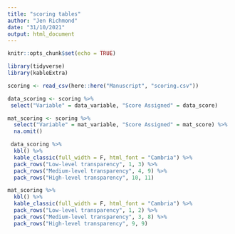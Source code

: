 ```yaml
---
title: "scoring tables"
author: "Jen Richmond"
date: "31/10/2021"
output: html_document
---
```


```r
knitr::opts_chunk$set(echo = TRUE)
```

```r
library(tidyverse)
library(kableExtra)

scoring <- read_csv(here::here("Manuscript", "scoring.csv")) 

data_scoring <- scoring %>%
 select("Variable" = data_variable, "Score Assigned" = data_score) 

mat_scoring <- scoring %>%
  select("Variable" = mat_variable, "Score Assigned" = mat_score) %>%
  na.omit()

```

```r
 data_scoring %>%
  kbl() %>%
  kable_classic(full_width = F, html_font = "Cambria") %>%
  pack_rows("Low-level transparency", 1, 3) %>%
  pack_rows("Medium-level transparency", 4, 9) %>%
  pack_rows("High-level transparency", 10, 11)
```

```r
mat_scoring %>%
  kbl() %>%
  kable_classic(full_width = F, html_font = "Cambria") %>%
  pack_rows("Low-level transparency", 1, 2) %>%
  pack_rows("Medium-level transparency", 3, 8) %>%
  pack_rows("High-level transparency", 9, 9)

```
